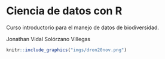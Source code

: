 # Ciencia de datos con R {.unnumbered}

Curso introductorio para el manejo de datos de biodiversidad.

Jonathan Vidal Solórzano Villegas

```r
knitr::include_graphics("imgs/dron20nov.png")
```